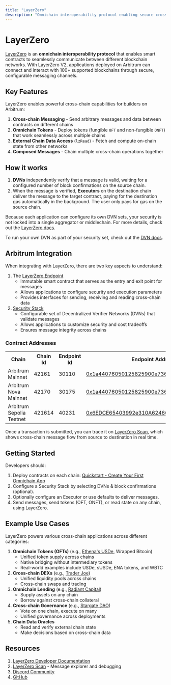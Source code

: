 ```yaml
---
title: "LayerZero"
description: "Omnichain interoperability protocol enabling secure cross-chain communication for Arbitrum applications. Connect to 100+ blockchains, send messages, and deploy omnichain tokens."
---
```


# LayerZero

[LayerZero](https://layerzero.network) is an **omnichain interoperability protocol** that enables smart contracts to seamlessly communicate between different blockchain networks. With LayerZero V2, applications deployed on Arbitrum can connect and interact with 100+ supported blockchains through secure, configurable messaging channels.

## Key Features

LayerZero enables powerful cross-chain capabilities for builders on Arbitrum:

1. **Cross-chain Messaging** - Send arbitrary messages and data between contracts on different chains
2. **Omnichain Tokens** - Deploy tokens (fungible `OFT` and non-fungible `ONFT`) that work seamlessly across multiple chains
3. **External Chain Data Access** (`lzRead`) - Fetch and compute on-chain state from other networks
4. **Composed Messages** - Chain multiple cross-chain operations together

## How it works

1. **DVNs** independently verify that a message is valid, waiting for a configured number of block confirmations on the source chain.
2. When the message is verified, **Executors** on the destination chain deliver the message to the target contract, paying for the destination gas automatically in the background. The user only pays for gas on the source chain.

Because each application can configure its own DVN sets, your security is not locked into a single aggregator or middlechain. For more details, check out the [LayerZero docs](https://docs.layerzero.network/).

To run your own DVN as part of your security set, check out the [DVN docs](https://docs.layerzero.network/v2/developers/evm/off-chain/build-dvns).

## Arbitrum Integration

When integrating with LayerZero, there are two key aspects to understand:

1. The [LayerZero Endpoint](https://docs.layerzero.network/v2/home/protocol/layerzero-endpoint)
   - Immutable smart contract that serves as the entry and exit point for messages
   - Allows applications to configure security and execution parameters
   - Provides interfaces for sending, receiving and reading cross-chain data
2. [Security Stack](https://docs.layerzero.network/v2/home/modular-security/security-stack-dvns)
   - Configurable set of Decentralized Verifier Networks (DVNs) that validate messages
   - Allows applications to customize security and cost tradeoffs
   - Ensures message integrity across chains

### Contract Addresses

<table>
  <tbody>
    <tr>
      <th>Chain</th>
      <th>Chain Id</th>
      <th>Endpoint Id</th>
      <th>Endpoint Address</th>
    </tr>
    <tr>
      <td>Arbitrum Mainnet</td>
      <td>42161</td>
      <td>30110</td>
      <td>
        <a href="https://layerzeroscan.com/api/explorer/arbitrum/address/0x1a44076050125825900e736c501f859c50fE728c">
          0x1a44076050125825900e736c501f859c50fE728c
        </a>
      </td>
    </tr>
    <tr>
      <td>Arbitrum Nova Mainnet</td>
      <td>42170</td>
      <td>30175</td>
      <td>
        <a href="https://layerzeroscan.com/api/explorer/nova/address/0x1a44076050125825900e736c501f859c50fE728c">
          0x1a44076050125825900e736c501f859c50fE728c
        </a>
      </td>
    </tr>
    <tr>
      <td>Arbitrum Sepolia Testnet</td>
      <td>421614</td>
      <td>40231</td>
      <td>
        <a href="https://layerzeroscan.com/api/explorer/arbitrum-sepolia/address/0x6EDCE65403992e310A62460808c4b910D972f10f">
          0x6EDCE65403992e310A62460808c4b910D972f10f
        </a>
      </td>
    </tr>
  </tbody>
</table>

Once a transaction is submitted, you can trace it on [LayerZero Scan](https://layerzeroscan.com/), which shows cross-chain message flow from source to destination in real time.

## Getting Started

Developers should:

1. Deploy contracts on each chain: [Quickstart - Create Your First Omnichain App](https://docs.layerzero.network/v2/developers/evm/create-lz-oapp/start)
2. Configure a Security Stack by selecting DVNs & block confirmations (optional).
3. Optionally configure an Executor or use defaults to deliver messages.
4. Send messages, send tokens (OFT, ONFT), or read state on any chain, using LayerZero.

## Example Use Cases

LayerZero powers various cross-chain applications across different categories:

1. **Omnichain Tokens (OFTs)** (e.g., [Ethena's USDe](https://ethena.fi/), Wrapped Bitcoin)
   - Unified token supply across chains
   - Native bridging without intermediary tokens
   - Real-world examples include USDe, sUSDe, ENA tokens, and WBTC
2. **Cross-chain DEXs** (e.g., [Trader Joe](https://traderjoexyz.com/))
   - Unified liquidity pools across chains
   - Cross-chain swaps and trading
3. **Omnichain Lending** (e.g., [Radiant Capital](https://radiant.capital/))
   - Supply assets on any chain
   - Borrow against cross-chain collateral
4. **Cross-chain Governance** (e.g., [Stargate DAO](https://stargate.finance/))
   - Vote on one chain, execute on many
   - Unified governance across deployments
5. **Chain Data Oracles**
   - Read and verify external chain state
   - Make decisions based on cross-chain data

## Resources

1. [LayerZero Developer Documentation](https://docs.layerzero.network/v2)
2. [LayerZero Scan](https://layerzeroscan.com/) - Message explorer and debugging
3. [Discord Community](https://discord.gg/layerzero)
4. [GitHub](https://github.com/LayerZero-Labs/)
